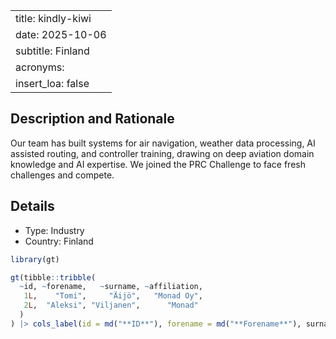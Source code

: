 
---
title: kindly-kiwi
date: 2025-10-06
subtitle: Finland
acronyms:
  insert_loa: false
---

## Description and Rationale

Our team has built systems for air navigation, weather data processing, AI assisted routing, and controller training, drawing on deep aviation domain knowledge and AI expertise. We joined the PRC Challenge to face fresh challenges and compete.

## Details

* Type: Industry
* Country: Finland

```r
library(gt)

gt(tibble::tribble(
  ~id, ~forename,   ~surname, ~affiliation,
   1L,    "Tomi",     "Äijö",   "Monad Oy",
   2L,  "Aleksi", "Viljanen",      "Monad"
  )
) |> cols_label(id = md("**ID**"), forename = md("**Forename**"), surname ~ md("**Surname**"), affiliation ~ md("**Affiliation**"))
```

